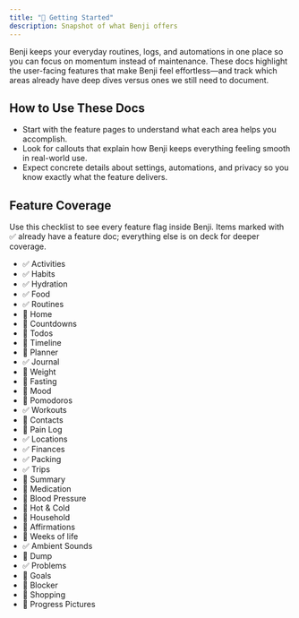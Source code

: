 ```yaml
---
title: "🚀 Getting Started"
description: Snapshot of what Benji offers
---
```


Benji keeps your everyday routines, logs, and automations in one place so you can focus on momentum instead of maintenance. These docs highlight the user-facing features that make Benji feel effortless—and track which areas already have deep dives versus ones we still need to document.

## How to Use These Docs

- Start with the feature pages to understand what each area helps you accomplish.
- Look for callouts that explain how Benji keeps everything feeling smooth in real-world use.
- Expect concrete details about settings, automations, and privacy so you know exactly what the feature delivers.

<Cards>
  <Card title="🎯 Activities" href="/docs/features/activities" />
  <Card title="💧 Hydration" href="/docs/features/hydration" />
  <Card title="🍽️ Food Tracking" href="/docs/features/food" />
  <Card title="🌱 Habit Tracking" href="/docs/features/habits" />
  <Card title="📍 Locations" href="/docs/features/locations" />
  <Card title="📓 Journal" href="/docs/features/journal" />
  <Card title="🛠️ Problems" href="/docs/features/problems" />
  <Card title="💰 Finances" href="/docs/features/finances" />
  <Card title="🧳 Trips" href="/docs/features/trips" />
  <Card title="🎒 Packing" href="/docs/features/packing" />
  <Card title="🍅 Pomodoros" href="/docs/features/pomodoros" />
  <Card title="🏋️ Workouts" href="/docs/features/workouts" />
  <Card title="🎵 Ambient Sounds" href="/docs/features/ambient-sounds" />
  <Card title="🧩 Routine Builder" href="/docs/features/routines" />
  <Card title="🤖 Benji AI" href="/docs/benji-ai" />
</Cards>

## Feature Coverage

Use this checklist to see every feature flag inside Benji. Items marked with ✅ already have a feature doc; everything else is on deck for deeper coverage.

- ✅ Activities
- ✅ Habits
- ✅ Hydration
- ✅ Food
- ✅ Routines
- 📝 Home
- 📝 Countdowns
- 📝 Todos
- 📝 Timeline
- 📝 Planner
- ✅ Journal
- 📝 Weight
- 📝 Fasting
- 📝 Mood
- 📝 Pomodoros
- ✅ Workouts
- 📝 Contacts
- 📝 Pain Log
- ✅ Locations
- ✅ Finances
- ✅ Packing
- ✅ Trips
- 📝 Summary
- 📝 Medication
- 📝 Blood Pressure
- 📝 Hot & Cold
- 📝 Household
- 📝 Affirmations
- 📝 Weeks of life
- ✅ Ambient Sounds
- 📝 Dump
- ✅ Problems
- 📝 Goals
- 📝 Blocker
- 📝 Shopping
- 📝 Progress Pictures
